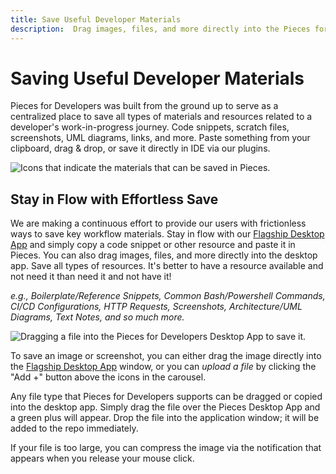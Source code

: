 ```yaml
---
title: Save Useful Developer Materials
description:  Drag images, files, and more directly into the Pieces for Developers desktop app. Save all types of resources and have them available when you need them!
---
```


# Saving Useful Developer Materials
Pieces for Developers was built from the ground up to serve as a centralized place to save all types of materials and resources related to a developer's work-in-progress journey.
Code snippets, scratch files,  screenshots, UML diagrams, links, and more. Paste something from your clipboard, drag & drop, or save it directly in IDE via our plugins.

![Icons that indicate the materials that can be saved in Pieces.](https://storage.googleapis.com/pieces_static_resources/vs_code_marketplace/GIFs/MATERIAL_TYPES)

## Stay in Flow with Effortless Save
We are making a continuous effort to provide our users with frictionless ways to save key workflow materials. Stay in flow with our <a href="{{ links.website.home }}">Flagship Desktop App</a> and simply copy a code snippet or other resource and paste it in Pieces. You can also drag images, files, and more directly into the desktop app. Save all types of resources. It's better to have a resource available and not need it than need it and not have it!

_e.g., Boilerplate/Reference Snippets, Common Bash/Powershell Commands, CI/CD Configurations, HTTP Requests, Screenshots, Architecture/UML Diagrams, Text Notes, and so much more._

![Dragging a file into the Pieces for Developers Desktop App to save it.](https://storage.googleapis.com/pieces_static_resources/pfd_wiki/DROP_A_FILE.gif)

To save an image or screenshot, you can either drag the image directly into the <a href="{{ links.website.home }}">Flagship Desktop App</a> window, or you can _upload a file_ by clicking the "Add +" button above the icons in the carousel.

Any file type that Pieces for Developers supports can be dragged or copied into the desktop app. Simply drag the file over the Pieces Desktop App and a green plus will appear. Drop the file into the application window; it will be added to the repo immediately.

If your file is too large, you can compress the image via the notification that appears when you release your mouse click.
